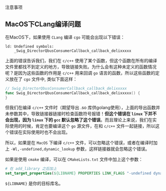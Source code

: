 注意事项

## MacOS下CLang编译问题

在MacOS下，如果使用 `CLang` 编译 `cgo` 可能会出现以下错误：

```
ld: Undefined symbols:
    _Swig_DirectorQbusConsumerCallback_callback_delixxxxx
```

上面的错误告诉我们，我们在 `c/c++` 使用了某个函数，但这个函数在所有的编译文件里都找不到定义的地方，导致链接失败。为什么会有这种未定义的函数情况呢？是因为这些函数的作用是 `c/c++` 用来回调 `go` 语言的函数，所以这些函数的定义放在了 `cgo` 文件中, 类似下面这样：

```go
// Swig_DirectorQbusConsumerCallback_callback_delixxxxx
func Swig_DirectorQbusConsumerCallback_callback_delixxxxx() {
}
```

但我们在编译 `c/c++` 文件时（期望导出 .so 库供golang使用），上面的导出函数并未参数其中，导致链接器链接时检查函数符号报错！**但这个错误在 `linux` 下并不会出现，因为 `linux` 下的 `gcc` 默认忽略了这个错误**。而且理论上来说，我们在实际使用的时候，肯定也要编译这个 `go` 源文件，在和 `c/c++` 文件一起链接，所以这个错误在实际使用时也不会出现。

所以，如果是在 `MacOS` 下编译 `c/c++` 文件，可以忽略这个错误，或者在编译时加上 `-Wl,-undefined,dynamic_lookup` 参数，这样链接器就会忽略这个错误。

如果是使用 `cmake` 编译，可以在 `CMakeLists.txt` 文件中加上这个参数：

```cmake
# 在 add_library 之后加上
set_target_properties(${LIBNAME} PROPERTIES LINK_FLAGS "-undefined dynamic_lookup")
```

`${LIBNAME}` 是你的目标库名。

